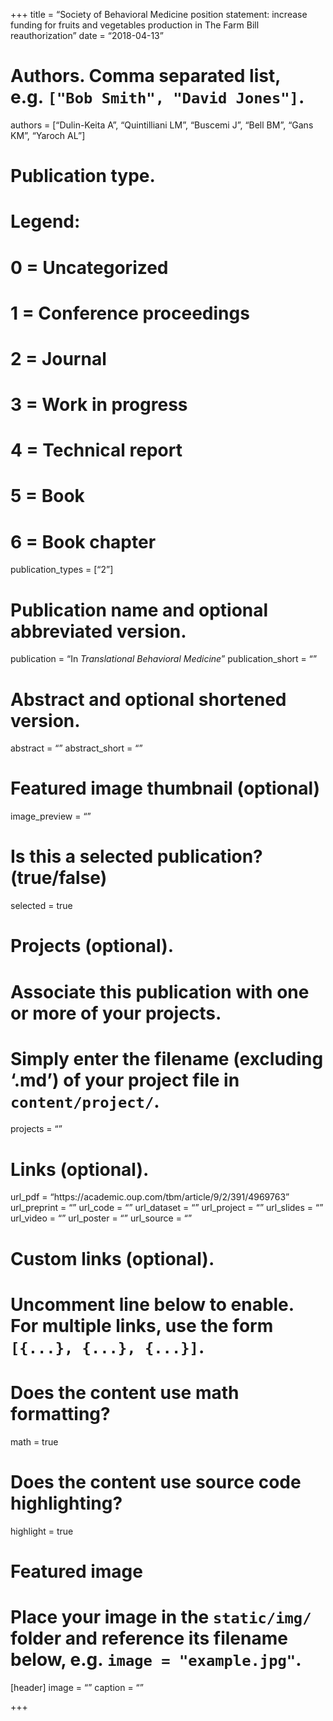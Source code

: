 +++
title = "Society of Behavioral Medicine position statement: increase funding for fruits and vegetables production in The Farm Bill reauthorization"
date = "2018-04-13"

# Authors. Comma separated list, e.g. `["Bob Smith", "David Jones"]`.
authors = ["Dulin-Keita A", "Quintilliani LM", "Buscemi J", "Bell BM", "Gans KM", "Yaroch AL"]

# Publication type.
# Legend:
# 0 = Uncategorized
# 1 = Conference proceedings
# 2 = Journal
# 3 = Work in progress
# 4 = Technical report
# 5 = Book
# 6 = Book chapter
publication_types = ["2"]

# Publication name and optional abbreviated version.
publication = "In *Translational Behavioral Medicine*"
publication_short = ""

# Abstract and optional shortened version.
abstract = ""
abstract_short = ""

# Featured image thumbnail (optional)
image_preview = ""

# Is this a selected publication? (true/false)
selected = true

# Projects (optional).
#   Associate this publication with one or more of your projects.
#   Simply enter the filename (excluding '.md') of your project file in `content/project/`.
projects = ""

# Links (optional).
url_pdf = "https://academic.oup.com/tbm/article/9/2/391/4969763"
url_preprint = ""
url_code = ""
url_dataset = ""
url_project = ""
url_slides = ""
url_video = ""
url_poster = ""
url_source = ""

# Custom links (optional).
#   Uncomment line below to enable. For multiple links, use the form `[{...}, {...}, {...}]`.


# Does the content use math formatting?
math = true

# Does the content use source code highlighting?
highlight = true

# Featured image
# Place your image in the `static/img/` folder and reference its filename below, e.g. `image = "example.jpg"`.
[header]
image = ""
caption = ""

+++
